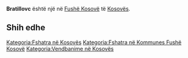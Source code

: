 {{Fshat në 
 | Emri                = Bratillovc
 | EmriAlt                = 
 | NAME_SHORT_FORM=      
 | NAME_GENERIC=      
 | NAME_SORT_NAME_RO=      BRATILLOVC
 | FULL_NAME_RO = Bratillovc
 | FULL_NAME_ND_RO=Bratillovc
 | SORT_NAME_RG=BRATILLOVC
 | FULL_NAME_RG=Bratillovc
 | FULL_NAME_ND_RG=Bratillovc
 | SRP_NAME_SHORT_FORM=      
 | SRP_NAME_GENERIC=      
 | SRP_NAME_SORT_NAME_RO=      
 | SRP_FULL_NAME_RO = 
 | SRP_FULL_NAME_ND_RO=
 | SRP_SORT_NAME_RG=
 | SRP_FULL_NAME_RG=
 | SRP_FULL_NAME_ND_RG=
 | Emri (Rasa dhanore) = 
 | Figura              = 
 | Shteti              = Kosovo
 | Komuna              = Fushë Kosovë
 | Kodi postar         = 
 | Sipërfaqja          = 

 | Popullsia           = 

 | Regj. i popullsisë  = 
 | Dend. e popullsisë  = 
 | Faqja zyrtare       = 
 <!--- Koordinatat ----> 
 | Gjerësia            = 42.633889
 | Gjatësia            = 21.588611
 | Lartësia            = 
}}
'''Bratillovc''' është një [[]] në [[Fushë Kosovë]] të [[Kosovës]].

<!-- == Gjeografia == -->
<!-- == Historia == -->
<!-- == Demografia == -->
== Shih edhe ==
{{Komuna Fushë Kosovë}}
{{Kosovo-Administrata-Cung}}

[[Kategoria:Fshatra në Kosovës]]
[[Kategoria:Fshatra në Kommunes Fushë Kosovë]]
[[Kategoria:Vendbanime në Kosovës]]